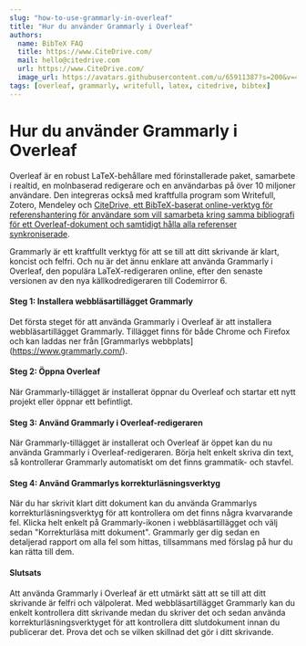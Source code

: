 ```yaml
---
slug: "how-to-use-grammarly-in-overleaf"
title: "Hur du använder Grammarly i Overleaf"
authors:
  name: BibTeX FAQ
  title: https://www.CiteDrive.com/
  mail: hello@citedrive.com
  url: https://www.CiteDrive.com/
  image_url: https://avatars.githubusercontent.com/u/65911387?s=200&v=4
tags: [overleaf, grammarly, writefull, latex, citedrive, bibtex]
---
```


# Hur du använder Grammarly i Overleaf

Overleaf är en robust LaTeX-behållare med förinstallerade paket, samarbete i realtid, en molnbaserad redigerare och en användarbas på över 10 miljoner användare. Den integreras också med kraftfulla program som Writefull, Zotero, Mendeley och [CiteDrive, ett BibTeX-baserat online-verktyg för referenshantering för användare som vill samarbeta kring samma bibliografi för ett Overleaf-dokument och samtidigt hålla alla referenser synkroniserade](https://www.overleaf.com/blog/better-bibliography-management-with-overleaf-citedrive-and-bibtex-biblatex).


Grammarly är ett kraftfullt verktyg för att se till att ditt skrivande är klart, koncist och felfri. Och nu är det ännu enklare att använda Grammarly i Overleaf, den populära LaTeX-redigeraren online, efter den senaste versionen av den nya källkodredigeraren till Codemirror 6. 

#### Steg 1: Installera webbläsartillägget Grammarly

Det första steget för att använda Grammarly i Overleaf är att installera webbläsartillägget Grammarly. Tillägget finns för både Chrome och Firefox och kan laddas ner från [Grammarlys webbplats] (https://www.grammarly.com/).

#### Steg 2: Öppna Overleaf

När Grammarly-tillägget är installerat öppnar du Overleaf och startar ett nytt projekt eller öppnar ett befintligt.

#### Steg 3: Använd Grammarly i Overleaf-redigeraren

När Grammarly-tillägget är installerat och Overleaf är öppet kan du nu använda Grammarly i Overleaf-redigeraren. Börja helt enkelt skriva din text, så kontrollerar Grammarly automatiskt om det finns grammatik- och stavfel.

#### Steg 4: Använd Grammarlys korrekturläsningsverktyg

När du har skrivit klart ditt dokument kan du använda Grammarlys korrekturläsningsverktyg för att kontrollera om det finns några kvarvarande fel. Klicka helt enkelt på Grammarly-ikonen i webbläsartillägget och välj sedan "Korrekturläsa mitt dokument". Grammarly ger dig sedan en detaljerad rapport om alla fel som hittas, tillsammans med förslag på hur du kan rätta till dem.

#### Slutsats

Att använda Grammarly i Overleaf är ett utmärkt sätt att se till att ditt skrivande är felfri och välpolerat. Med webbläsartillägget Grammarly kan du enkelt kontrollera ditt skrivande medan du skriver det och sedan använda korrekturläsningsverktyget för att kontrollera ditt slutdokument innan du publicerar det. Prova det och se vilken skillnad det gör i ditt skrivande.
